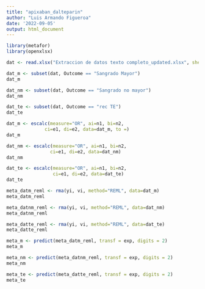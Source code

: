```yaml
---
title: "apixaban_dalteparin"
author: "Luis Armando Figueroa"
date: '2022-09-05'
output: html_document
---
```


```r
library(metafor)
library(openxlsx)
```

```r
dat <- read.xlsx("Extraccion de datos texto completo_updated.xlsx", sheet = 2)

dat_m <- subset(dat, Outcome == "Sangrado Mayor")
dat_m

dat_nm <- subset(dat, Outcome == "Sangrado no mayor")
dat_nm

dat_te <- subset(dat, Outcome == "rec TE")
dat_te
```

```r
dat_m <- escalc(measure="OR", ai=n1, bi=n2,
              ci=e1, di=e2, data=dat_m, to =)
dat_m

dat_nm <- escalc(measure="OR", ai=n1, bi=n2,
                ci=e1, di=e2, data=dat_nm)
dat_nm

dat_te <- escalc(measure="OR", ai=n1, bi=n2,
                 ci=e1, di=e2, data=dat_te)
dat_te
```

```r
meta_datm_reml <- rma(yi, vi, method="REML", data=dat_m)
meta_datm_reml

meta_datnm_reml <- rma(yi, vi, method="REML", data=dat_nm)
meta_datnm_reml

meta_datte_reml <- rma(yi, vi, method="REML", data=dat_te)
meta_datte_reml
```

```r
meta_m <- predict(meta_datm_reml, transf = exp, digits = 2)
meta_m

meta_nm <- predict(meta_datnm_reml, transf = exp, digits = 2)
meta_nm

meta_te <- predict(meta_datte_reml, transf = exp, digits = 2)
meta_te
```
